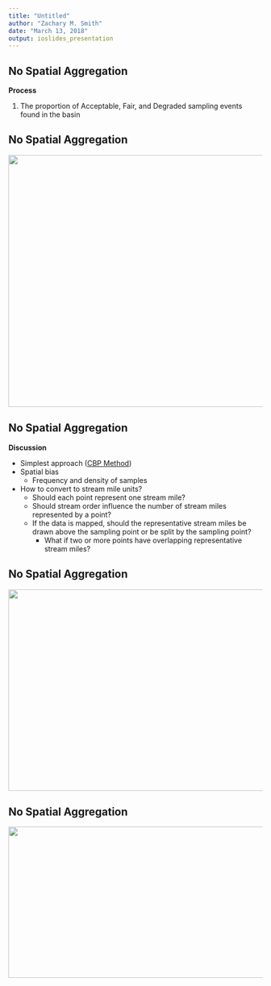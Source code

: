 ```yaml
---
title: "Untitled"
author: "Zachary M. Smith"
date: "March 13, 2018"
output: ioslides_presentation
---
```


## No Spatial Aggregation

__Process__

1. The proportion of Acceptable, Fair, and Degraded sampling events found in the basin

## No Spatial Aggregation {.flexbox .vcenter}

<img src="D:/ZSmith/Projects/Chessie_BIBI/bibi_baseline/bibi_baseline/markdown/presentation/images/stacked_bar/stacked_no_spatial.png" height="500" width="700">

## No Spatial Aggregation {.smaller}

__Discussion__

* Simplest approach ([CBP Method](http://www.chesapeakeprogress.com/abundant-life/stream-health))
* Spatial bias
    + Frequency and density of samples
* How to convert to stream mile units?
    + Should each point represent one stream mile? 
    + Should stream order influence the number of stream miles represented by a point? 
    + If the data is mapped, should the representative stream miles be drawn above the sampling point or be split by the sampling point? 
        + What if two or more points have overlapping representative stream miles?

## No Spatial Aggregation {.flexbox .vcenter}

<img src="D:/ZSmith/Projects/Chessie_BIBI/bibi_baseline/bibi_baseline/markdown/presentation/images/workshop_images/stream_miles.jpg" height="400" width="700">

## No Spatial Aggregation {.flexbox .vcenter}

<img src="D:/ZSmith/Projects/Chessie_BIBI/bibi_baseline/bibi_baseline/markdown/presentation/images/workshop_images/stream_miles_issues.jpg" height="300" width="700">
